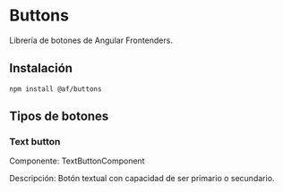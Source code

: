 
<Meta title="Componentes/Botones/Librería" />

# Buttons

Librería de botones de Angular Frontenders.

## Instalación

 `npm install @af/buttons`

 ## Tipos de botones

 ### Text button

 Componente: TextButtonComponent

 Descripción: Botón textual con capacidad de ser primario o secundario.
